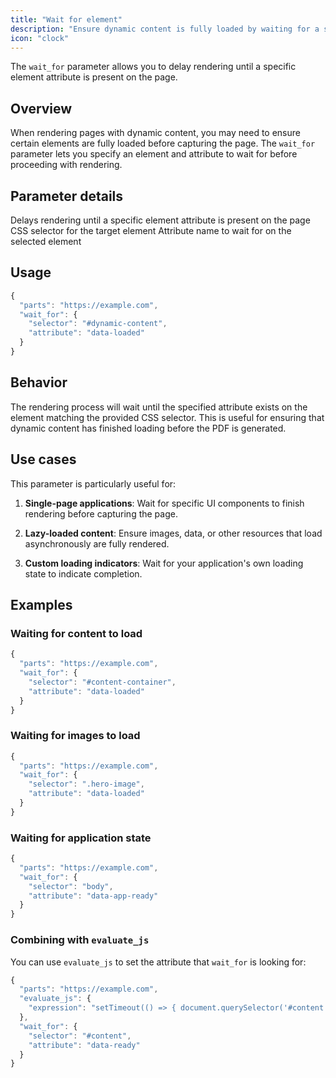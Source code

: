 ```yaml
---
title: "Wait for element"
description: "Ensure dynamic content is fully loaded by waiting for a specific element attribute before rendering"
icon: "clock"
---
```


The `wait_for` parameter allows you to delay rendering until a specific element attribute is present on the page.

## Overview

When rendering pages with dynamic content, you may need to ensure certain elements are fully loaded before capturing the page. The `wait_for` parameter lets you specify an element and attribute to wait for before proceeding with rendering.

## Parameter details

<ResponseField name="wait_for" type="object">
  Delays rendering until a specific element attribute is present on the page
  <Expandable title="Properties">
    <ResponseField name="selector" type="string" required>
      CSS selector for the target element
    </ResponseField>
    <ResponseField name="attribute" type="string" required>
      Attribute name to wait for on the selected element
    </ResponseField>
  </Expandable>
</ResponseField>

## Usage

```javascript
{
  "parts": "https://example.com",
  "wait_for": {
    "selector": "#dynamic-content",
    "attribute": "data-loaded"
  }
}
```

## Behavior

The rendering process will wait until the specified attribute exists on the element matching the provided CSS selector. This is useful for ensuring that dynamic content has finished loading before the PDF is generated.

## Use cases

This parameter is particularly useful for:

1. **Single-page applications**: Wait for specific UI components to finish rendering before capturing the page.

2. **Lazy-loaded content**: Ensure images, data, or other resources that load asynchronously are fully rendered.

3. **Custom loading indicators**: Wait for your application's own loading state to indicate completion.

## Examples

### Waiting for content to load

```javascript
{
  "parts": "https://example.com",
  "wait_for": {
    "selector": "#content-container",
    "attribute": "data-loaded"
  }
}
```

### Waiting for images to load

```javascript
{
  "parts": "https://example.com",
  "wait_for": {
    "selector": ".hero-image",
    "attribute": "data-loaded"
  }
}
```

### Waiting for application state

```javascript
{
  "parts": "https://example.com",
  "wait_for": {
    "selector": "body",
    "attribute": "data-app-ready"
  }
}
```

### Combining with `evaluate_js`

You can use `evaluate_js` to set the attribute that `wait_for` is looking for:

```javascript
{
  "parts": "https://example.com",
  "evaluate_js": {
    "expression": "setTimeout(() => { document.querySelector('#content').setAttribute('data-ready', 'true'); }, 2000)"
  },
  "wait_for": {
    "selector": "#content",
    "attribute": "data-ready"
  }
}
``` 